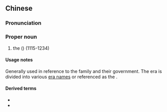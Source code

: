 ==Chinese==
{{zh-forms}}
{{wikipedia|lang=zh}}
{{wikipedia|Jurchen Dynasty}}

===Pronunciation===
{{zh-pron
|m=Jīncháo
|c=gam1 ciu4
|h=pfs=Kîm-chhèu
|md=Gĭng-dièu
|mn=Kim-tiâu
|cat=pn
}}

===Proper noun===
{{zh-proper noun}}

# the {{w|Jin dynasty (1115–1234)|Jin dynasty}} ({{w|Jurchen dynasty}}) (1115-1234)

====Usage notes====
Generally used in reference to the family and their government. The era is divided into various [[era name]]s or referenced as the {{zh-l|金代}}.

====Derived terms====
* {{zh-l|金水}}
* {{zh-l|後金}}